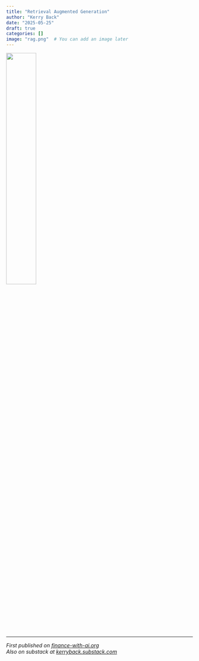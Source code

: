 ```yaml
---
title: "Retrieval Augmented Generation"
author: "Kerry Back"
date: "2025-05-25"
draft: true
categories: []
image: "rag.png"  # You can add an image later
---
```


![](rag.png){width=40% fig-align="center"}

---

*First published on [finance-with-ai.org](https://finance-with-ai.org)* <br>
*Also on substack at [kerryback.substack.com](https://kerryback.substack.com)*